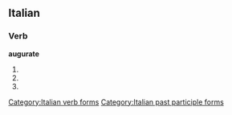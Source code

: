 ==Italian==

===Verb===
'''augurate'''

# {{form of|[[second-person|Second-person]] [[plural]] [[present tense]]|augurare|lang=Italian}}
# {{form of|Second-person plural [[imperative]]|augurare|lang=Italian}}
# {{form of|[[feminine|Feminine]] plural|augurato}}

[[Category:Italian verb forms]]
[[Category:Italian past participle forms]]